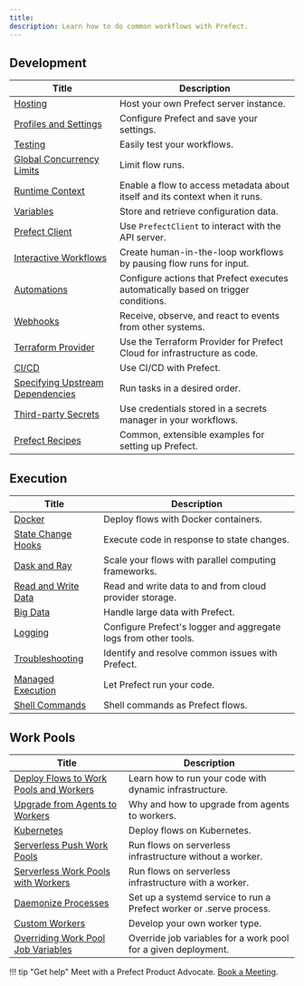 ```yaml
---
title: 
description: Learn how to do common workflows with Prefect.
---
```


## Development

| Title                                                  | Description                                                                                        |
| -------------------------------------------------------- | -------------------------------------------------------------------------------------------------- |
| [Hosting](/3.0rc/guides/host/) | Host your own Prefect server instance. |
| [Profiles and Settings](/3.0rc/guides/settings/) | Configure Prefect and save your settings. |
| [Testing](/3.0rc/guides/testing/) | Easily test your workflows. |
| [Global Concurrency Limits](/3.0rc/guides/global-concurrency-limits/) | Limit flow runs. |
| [Runtime Context](/3.0rc/guides/runtime-context/) | Enable a flow to access metadata about itself and its context when it runs.  |
| [Variables](/3.0rc/guides/variables/) | Store and retrieve configuration data. |
| [Prefect Client](/3.0rc/guides/using-the-client/) | Use `PrefectClient` to interact with the API server. |
| [Interactive Workflows](/3.0rc/guides/creating-interactive-workflows/) | Create human-in-the-loop workflows by pausing flow runs for input. |
| [Automations](/3.0rc/guides/automations/) | Configure actions that Prefect executes automatically based on trigger conditions. |
| [Webhooks](/3.0rc/guides/webhooks/) | Receive, observe, and react to events from other systems. |
| [Terraform Provider](https://registry.terraform.io/providers/PrefectHQ/prefect/latest/docs/guides/getting-started) | Use the Terraform Provider for Prefect Cloud for infrastructure as code. |
| [CI/CD](/3.0rc/guides/ci-cd/) | Use CI/CD with Prefect. |
| [Specifying Upstream Dependencies](/3.0rc/guides/specifying-upstream-dependencies/) | Run tasks in a desired order. |
| [Third-party Secrets](/3.0rc/guides/secrets/) | Use credentials stored in a secrets manager in your workflows. |
| [Prefect Recipes](/3.0rc/recipes/recipes/) |  Common, extensible examples for setting up Prefect. |

## Execution

| Title                                                  | Description                                                                                        |
| -------------------------------------------------------- | -------------------------------------------------------------------------------------------------- |
| [Docker](/3.0rc/guides/docker/) | Deploy flows with Docker containers. |
| [State Change Hooks](/3.0rc/guides/state-change-hooks/) | Execute code in response to state changes. |
| [Dask and Ray](/3.0rc/guides/dask-ray-task-runners/) | Scale your flows with parallel computing frameworks. |
| [Read and Write Data](/3.0rc/guides/moving-data/) | Read and write data to and from cloud provider storage. |
| [Big Data](/3.0rc/guides/big-data/) | Handle large data with Prefect. |
| [Logging](/3.0rc/guides/logs/) | Configure Prefect's logger and aggregate logs from other tools. |
| [Troubleshooting](/3.0rc/guides/troubleshooting/) | Identify and resolve common issues with Prefect. |
| [Managed Execution](/3.0rc/guides/managed-execution/) | Let Prefect run your code. |
| [Shell Commands](/3.0rc/guides/cli-shell/) | Shell commands as Prefect flows. |

## Work Pools

| Title                                                  | Description                                                                                        |
| -------------------------------------------------------- | -------------------------------------------------------------------------------------------------- |
| [Deploy Flows to Work Pools and Workers](/3.0rc/guides/prefect-deploy/) | Learn how to run your code with dynamic infrastructure. |
| [Upgrade from Agents to Workers](/3.0rc/guides/upgrade-guide-agents-to-workers/) | Why and how to upgrade from agents to workers. |
| [Kubernetes](/3.0rc/guides/deployment/kubernetes/) | Deploy flows on Kubernetes. |
| [Serverless Push Work Pools](/3.0rc/guides/deployment/push-work-pools/) | Run flows on serverless infrastructure without a worker. |
| [Serverless Work Pools with Workers](/3.0rc/guides/deployment/serverless-workers/) | Run flows on serverless infrastructure with a worker. |
| [Daemonize Processes](/3.0rc/guides/deployment/daemonize/) | Set up a systemd service to run a Prefect worker or .serve process. |
| [Custom Workers](/3.0rc/guides/deployment/developing-a-new-worker-type/) | Develop your own worker type. |
| [Overriding Work Pool Job Variables](/3.0rc/guides/deployment/overriding-job-variables/) | Override job variables for a work pool for a given deployment. |

!!! tip "Get help"
    Meet with a Prefect Product Advocate. [Book a Meeting](https://calendly.com/prefect-experts/prefect-product-advocates?utm_campaign=prefect_docs_cloud&utm_content=prefect_docs&utm_medium=docs&utm_source=docs).
